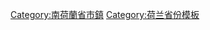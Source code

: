 <noinclude>
{{noteTA
|1=荷兰地名
}}
</noinclude>
{{Navbox
|state = collapsed
|name  = South Holland Province
|title = {{flagicon image|Flag Zuid-Holland.svg}} [[南荷兰省]][[市镇 (荷兰)|市镇]]
|image = [[Image:Zuid-Holland_position.svg|60px]]
|list1  = <div>
{{nowrap|[[阿尔布拉瑟丹]] ·}}
{{nowrap|[[阿尔布兰茨瓦尔德]] ·}}
{{nowrap|[[莱茵河畔阿尔芬]] ·}}
{{nowrap|[[巴伦德雷赫特]] ·}}
{{nowrap|[[博德赫拉芬-雷韦克]] ·}}
{{nowrap|[[布里勒]] ·}}
{{nowrap|[[艾瑟尔河畔卡佩勒]] ·}}
{{nowrap|[[代尔夫特]] ·}}
{{nowrap|[[海牙]] ·}}
{{nowrap|[[多德雷赫特]] ·}}
{{nowrap|[[胡雷-上弗拉凱]] ·}}
{{nowrap|[[霍尔克姆]] ·}}
{{nowrap|[[豪达]] ·}}
{{nowrap|[[哈丁克斯费尔德-希森丹]] ·}}
{{nowrap|[[海勒富茨勒伊斯]] ·}}
{{nowrap|[[亨德里克-伊多-安巴赫特]] ·}}
{{nowrap|[[希勒霍姆]] ·}}
{{nowrap|[[胡克瑟瓦尔德]] ·}}
{{nowrap|[[卡赫和布拉瑟姆]] ·}}
{{nowrap|[[卡特韦克]] ·}}
{{nowrap|[[艾瑟尔河畔克林彭]] ·}}
{{nowrap|[[克林珀讷瓦尔德]] ·}}
{{nowrap|[[兰辛厄兰]] ·}}
{{nowrap|[[莱顿]] ·}}
{{nowrap|[[莱德多普]] ·}}
{{nowrap|[[莱岑丹-福尔堡]] ·}}
{{nowrap|[[利瑟]] ·}}
{{nowrap|[[马斯勒伊斯]] ·}}
{{nowrap|[[中代尔夫兰]] ·}}
{{nowrap|[[莫倫蘭登]] ·}}
{{nowrap|[[尼乌科普]] ·}}
{{nowrap|[[尼瑟瓦尔德]] ·}}
{{nowrap|[[諾德韋克]] ·}}
{{nowrap|[[乌赫斯特海斯特]] ·}}
{{nowrap|[[帕彭德雷赫特]] ·}}
{{nowrap|[[派恩阿克-诺特多普]] ·}}
{{nowrap|[[里德凯尔克]] ·}}
{{nowrap|[[赖斯韦克]] ·}}
{{nowrap|[[鹿特丹]] ·}}
{{nowrap|[[斯希丹]] ·}}
{{nowrap|[[斯利德雷赫特]] ·}}
{{nowrap|[[泰灵恩]] ·}}
{{nowrap|[[弗拉尔丁恩]] ·}}
{{nowrap|[[福尔斯霍滕]] ·}}
{{nowrap|[[瓦丁克斯芬]] ·}}
{{nowrap|[[瓦瑟纳尔]] ·}}
{{nowrap|[[韦斯特兰]] ·}}
{{nowrap|[[西福尔讷]] ·}}
{{nowrap|[[祖特梅尔]] ·}}
{{nowrap|[[祖特沃德]] ·}}
{{nowrap|[[泽伊德普拉斯]] ·}}
{{nowrap|[[兹韦恩德雷赫特]]}}
<br>
| below =[[荷兰]] · [[荷兰省份|省份]] · [[荷兰市镇列表|市镇]]
</div>
}}<noinclude>
[[Category:南荷蘭省市鎮]]
[[Category:荷兰省份模板]]
</noinclude>